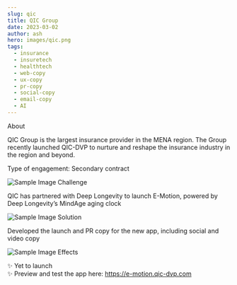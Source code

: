 ```yaml
---
slug: qic
title: QIC Group 
date: 2023-03-02
author: ash
hero: images/qic.png
tags:
  - insurance 
  - insuretech
  - healthtech
  - web-copy
  - ux-copy
  - pr-copy
  - social-copy
  - email-copy 
  - AI 
---
```


About 

QIC Group is the largest insurance provider in the MENA region. The Group recently launched QIC-DVP to nurture and reshape the insurance industry in the region and beyond. 


Type of engagement: Secondary contract 

![Sample Image](/images/600x300.png) 
Challenge 

QIC has partnered with Deep Longevity to launch E-Motion, powered by Deep Longevity’s MindAge aging clock 

![Sample Image](/images/600x300.png) 
Solution 

Developed the launch and PR copy for the new app, including social and video copy 

![Sample Image](/images/600x300.png)
Effects 

✨ Yet to launch  
✨ Preview and test the app here: https://e-motion.qic-dvp.com 

